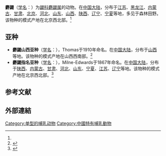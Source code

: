 {{speciesbox
| image = 
| status = LC
| status_system = IUCN3.1
| status_ref = <ref name=iucn>{{Cite iucn | author = Smith, A.T. | author2 = Johnston, C.H. | last-author-amp = yes | title = ''Scaptochirus moschatus'' | volume = 2016 | page = e.T41476A115188844 | date = 2016 | doi = 10.2305/IUCN.UK.2016-3.RLTS.T41476A22322461.en }}</ref>
| genus = Scaptochirus
| parent_authority = Milne-Edwards, 1867
| species = moschatus
| authority = {{tsl|en|Henri Milne-Edwards|Milne-Edwards}}, 1867<ref name='id28'>{{cite web| url =http://www.bioinfo.cn/db05/BjdwSpecies.php?action=view&id=28| title =麝鼹| work =《中国动物物种编目数据库》| publisher =中国科学院微生物研究所| author =中国科学院动物研究所| accessdate =2009-03-27| deadurl =yes| archiveurl =https://web.archive.org/web/20160305011330/http://www.bioinfo.cn/db05/BjdwSpecies.php?action=view&id=28| archivedate =2016-03-05}}</ref>
| range_map = Short-faced Mole area.png
| range_map_caption = 麝鼹的分佈範圍
}}
'''麝鼹'''（[[学名|学名]]：{{lang|la|''Scaptochirus moschatus''}}）为[[鼹科|鼹科]][[麝鼹属|麝鼹属]]的动物。在[[中国大陆|中国大陆]]，分布于[[江苏|江苏]]、[[黑龙江|黑龙江]]、[[内蒙古|内蒙古]]、[[甘肃|甘肃]]、[[北京|北京]]、[[河北|河北]]、[[山东|山东]]、[[山西|山西]]、[[陕西|陕西]]、[[辽宁|辽宁]]、[[宁夏|宁夏]]等地，多见于森林田野。该物种的模式产地在北京西北部。<ref name='id28'/>

== 亚种 ==
*'''麝鼹山西亚种'''（[[学名|学名]]：{{lang|la|''Scaptochirus moschatus gilliesi''}}），Thomas于1910年命名。在[[中国大陆|中国大陆]]，分布于[[山西|山西]]等地。该物种的模式产地在山西西南部。<ref name='id29'>{{cite web| url =http://www.bioinfo.cn/db05/BjdwSpecies.php?action=view&id=29| title =麝鼹山西亚种| work =《中国动物物种编目数据库》| publisher =中国科学院微生物研究所| author =中国科学院动物研究所| accessdate =2009-03-27| deadurl =yes| archiveurl =https://web.archive.org/web/20160305101354/http://www.bioinfo.cn/db05/BjdwSpecies.php?action=view&id=29| archivedate =2016-03-05}}</ref>
*'''麝鼹指名亚种'''（[[学名|学名]]：{{lang|la|''Scaptochirus moschatus moschatus''}}），Milne-Edwards于1867年命名。在[[中国大陆|中国大陆]]，分布于[[陕西|陕西]]、[[内蒙古|内蒙古]]、[[甘肃|甘肃]]、[[河北|河北]]、[[山东|山东]]、[[宁夏|宁夏]]、[[江苏|江苏]]、[[辽宁|辽宁]]等地。该物种的模式产地在北京西北部。<ref name='id30'>{{cite web| url =http://www.bioinfo.cn/db05/BjdwSpecies.php?action=view&id=30| title =麝鼹指名亚种| work =《中国动物物种编目数据库》| publisher =中国科学院微生物研究所| author =中国科学院动物研究所| accessdate =2009-03-27| deadurl =yes| archiveurl =https://web.archive.org/web/20160305023900/http://www.bioinfo.cn/db05/BjdwSpecies.php?action=view&id=30| archivedate =2016-03-05}}</ref>

==参考文献==
{{reflist}}

==外部連結==
{{Taxonbar}}
[[Category:单型的哺乳动物|Category:单型的哺乳动物]]
[[Category:中國特有哺乳動物|Category:中國特有哺乳動物]]
{{哺乳类小作品}}